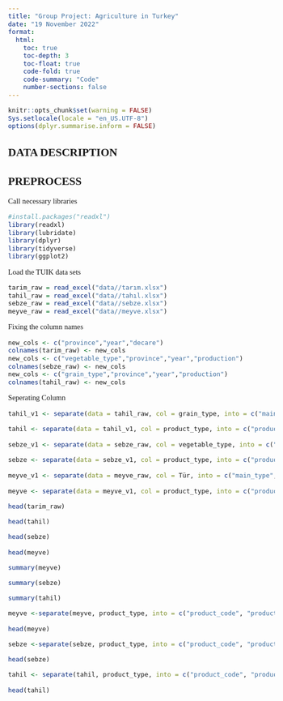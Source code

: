 ```yaml
---
title: "Group Project: Agriculture in Turkey"
date: "19 November 2022"
format:
  html:
    toc: true
    toc-depth: 3
    toc-float: true
    code-fold: true
    code-summary: "Code"
    number-sections: false
---
```


```{=html}
<style>
    body { 
    font-family: Calibri;
    text-align: justify;
    font-size: 11pt;
    div.hidecode + pre {display: none}
    }
</style>
```
::: hidecode
```r
knitr::opts_chunk$set(warning = FALSE)
Sys.setlocale(locale = "en_US.UTF-8")
options(dplyr.summarise.inform = FALSE)
```
:::

## DATA DESCRIPTION

## PREPROCESS

Call necessary libraries

```r
#install.packages("readxl")
library(readxl)
library(lubridate)
library(dplyr)
library(tidyverse)
library(ggplot2)
```

Load the TUIK data sets

```r
tarim_raw = read_excel("data//tarım.xlsx")
tahil_raw = read_excel("data//tahıl.xlsx")
sebze_raw = read_excel("data//sebze.xlsx")
meyve_raw = read_excel("data//meyve.xlsx")
```

Fixing the column names

```r
new_cols <- c("province","year","decare")
colnames(tarim_raw) <- new_cols
new_cols <- c("vegetable_type","province","year","production")
colnames(sebze_raw) <- new_cols
new_cols <- c("grain_type","province","year","production")
colnames(tahil_raw) <- new_cols
```

Seperating Column

```r
tahil_v1 <- separate(data = tahil_raw, col = grain_type, into = c("main_type", "product_type"), sep = " ve ")

tahil <- separate(data = tahil_v1, col = product_type, into = c("product_type", "unit"), sep = "-")

sebze_v1 <- separate(data = sebze_raw, col = vegetable_type, into = c("main_type", "product_type"), sep = " ve ")

sebze <- separate(data = sebze_v1, col = product_type, into = c("product_type", "unit"), sep = "-")

meyve_v1 <- separate(data = meyve_raw, col = Tür, into = c("main_type", "product_type"), sep = " ve ")

meyve <- separate(data = meyve_v1, col = product_type, into = c("product_type", "unit"), sep = "-")

```

```r
head(tarim_raw)
```

```r
head(tahil)
```

```r
head(sebze)
```

```r
head(meyve)
```

```r
summary(meyve)
```
```r
summary(sebze)
```
```r
summary(tahil)
```
```r
meyve <-separate(meyve, product_type, into = c("product_code", "product_name"), sep = "^\\S*\\K\\s+")
```
```r
head(meyve)
```



```r
sebze <-separate(sebze, product_type, into = c("product_code", "product_name"), sep = "^\\S*\\K\\s+")
```

```r
head(sebze)
```




```r
tahil <- separate(tahil, product_type, into = c("product_code", "product_name"), sep = "^\\S*\\K\\s+")
```

```r
head(tahil)
```

